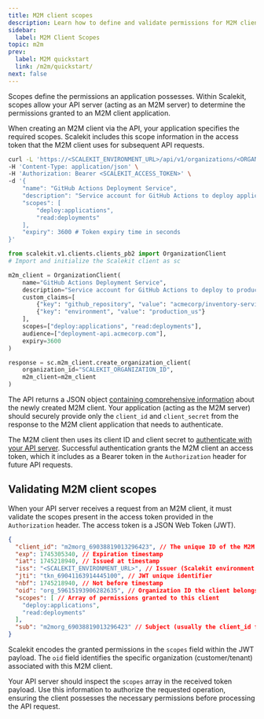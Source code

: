 ```yaml
---
title: M2M client scopes
description: Learn how to define and validate permissions for M2M client applications
sidebar:
  label: M2M Client Scopes
topic: m2m
prev:
  label: M2M quickstart
  link: /m2m/quickstart/
next: false
---
```



Scopes define the permissions an application possesses. Within Scalekit, scopes allow your API server (acting as an M2M server) to determine the permissions granted to an M2M client application.

When creating an M2M client via the API, your application specifies the required scopes. Scalekit includes this scope information in the access token that the M2M client uses for subsequent API requests.

<Tabs>
<TabItem value="curl" label="cURL">

```bash title="Register an M2M client with specific scopes"
curl -L 'https://<SCALEKIT_ENVIRONMENT_URL>/api/v1/organizations/<ORGANIZATION_ID>/clients' \
-H 'Content-Type: application/json' \
-H 'Authorization: Bearer <SCALEKIT_ACCESS_TOKEN>' \
-d '{
    "name": "GitHub Actions Deployment Service",
    "description": "Service account for GitHub Actions to deploy applications to production",
    "scopes": [
        "deploy:applications",
        "read:deployments"
    ],
    "expiry": 3600 # Token expiry time in seconds
}'
```

</TabItem>
<TabItem value="python" label="Python">

```python title="Register an M2M client with specific scopes"
from scalekit.v1.clients.clients_pb2 import OrganizationClient
# Import and initialize the Scalekit client as sc

m2m_client = OrganizationClient(
    name="GitHub Actions Deployment Service",
    description="Service account for GitHub Actions to deploy to production",
    custom_claims=[
        {"key": "github_repository", "value": "acmecorp/inventory-service"},
        {"key": "environment", "value": "production_us"}
    ],
    scopes=["deploy:applications", "read:deployments"],
    audience=["deployment-api.acmecorp.com"],
    expiry=3600
)

response = sc.m2m_client.create_organization_client(
    organization_id="SCALEKIT_ORGANIZATION_ID",
    m2m_client=m2m_client
)
```

</TabItem>
</Tabs>

The API returns a JSON object [containing comprehensive information](/m2m/quickstart/#register-an-api-client) about the newly created M2M client. Your application (acting as the M2M server) should securely provide only the `client_id` and `client_secret` from the response to the M2M client application that needs to authenticate.

The M2M client then uses its client ID and client secret to [authenticate with your API server](/guides/m2m/api-auth-m2m-clients). Successful authentication grants the M2M client an access token, which it includes as a Bearer token in the `Authorization` header for future API requests.

## Validating M2M client scopes

When your API server receives a request from an M2M client, it must validate the scopes present in the access token provided in the `Authorization` header. The access token is a JSON Web Token (JWT).

```json title="Example Decoded Access Token JWT Payload"
{
  "client_id": "m2morg_69038819013296423", // The unique ID of the M2M client
  "exp": 1745305340, // Expiration timestamp
  "iat": 1745218940, // Issued at timestamp
  "iss": "<SCALEKIT_ENVIRONMENT_URL>", // Issuer (Scalekit environment URL)
  "jti": "tkn_69041163914445100", // JWT unique identifier
  "nbf": 1745218940, // Not before timestamp
  "oid": "org_59615193906282635", // Organization ID the client belongs to
  "scopes": [ // Array of permissions granted to this client
    "deploy:applications",
    "read:deployments"
  ],
  "sub": "m2morg_69038819013296423" // Subject (usually the client_id for M2M)
}
```

Scalekit encodes the granted permissions in the `scopes` field within the JWT payload. The `oid` field identifies the specific organization (customer/tenant) associated with this M2M client.

Your API server should inspect the `scopes` array in the received token payload. Use this information to authorize the requested operation, ensuring the client possesses the necessary permissions before processing the API request.
